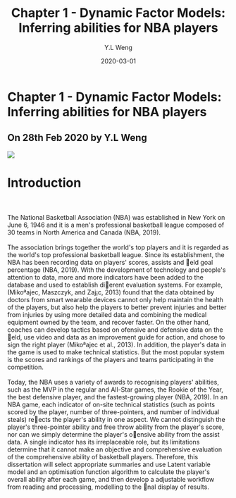 ﻿---
author: ["Y.L Weng"]
title: "Chapter 1 - Dynamic Factor Models: Inferring abilities for NBA players"
description: "The National Basketball Association (NBA) was established in New York on June 6, 1946 and it is
    a men's professional basketball league composed of 30 teams in North America and Canada (NBA,
    2019)."
date: "2020-03-01"
template: "custom"
thumbnail: ./nba.jpg
category: ["Articles"]
tag: ["Statistics", "Dataviz"]
featured: "true"
---

<div className="bg-gray-900 w-full flex justify-center items-center m-auto" style={{height: "40vh"}}>
  <div className="text-center">
    <h1 className="text-white text-3xl mt-5">Chapter 1 - Dynamic Factor Models: Inferring abilities for NBA players</h1>
    <h2 className="text-white mt-5 text-sm">On 28th Feb 2020 by Y.L Weng</h2>
  </div>
</div>

<div className="container justify-center items-center m-auto w-1/3 -mt-10 shadow-2xl"><img src="./nba.jpg" /></div>

<div className="container justify-center items-center m-auto">
  <h1 className="text-3xl mt-10">
    Introduction <br/><br/>
  </h1>
  <p>
      The National Basketball Association (NBA) was established in New York on June 6, 1946 and it is
    a men's professional basketball league composed of 30 teams in North America and Canada (NBA,
    2019). <br/><br/>
    The association brings together the world's top players and it is regarded as the world's top
    professional basketball league. Since its establishment, the NBA has been recording data on players'
    scores, assists and eld goal percentage (NBA, 2019). With the development of technology and people's
    attention to data, more and more indicators have been added to the database and used to establish
    dierent evaluation systems. For example, (Mikoªajec, Maszczyk, and Zaj¡c, 2013) found that the data
    obtained by doctors from smart wearable devices cannot only help maintain the health of the players,
    but also help the players to better prevent injuries and better from injuries by using more detailed
    data and combining the medical equipment owned by the team, and recover faster. On the other hand,
    coaches can develop tactics based on ofensive and defensive data on the eld, use video and data as an
    improvement guide for action, and chose to sign the right player (Mikoªajec et al., 2013). In addition,
    the player's data in the game is used to make technical statistics. But the most popular system is the
    scores and rankings of the players and teams participating in the competition. <br/><br/>
    Today, the NBA uses a variety of awards to recognising players' abilities, such as the MVP in the
    regular and All-Star games, the Rookie of the Year, the best defensive player, and the fastest-growing
    player (NBA, 2019). In an NBA game, each indicator of on-site technical statistics (such as points
    scored by the player, number of three-pointers, and number of individual steals) reects the player's
    ability in one aspect. We cannot distinguish the player's three-pointer ability and free throw ability
    from the player's score, nor can we simply determine the player's oensive ability from the assist
    data. A single indicator has its irreplaceable role, but its limitations determine that it cannot make
    an objective and comprehensive evaluation of the comprehensive ability of basketball players.
    Therefore, this dissertation will select appropriate summaries and use Latent variable model and
    an optimisation function algorithm to calculate the player's overall ability after each game, and then
    develop a adjustable workflow from reading and processing, modelling to the nal display of results.
  </p>
</div>